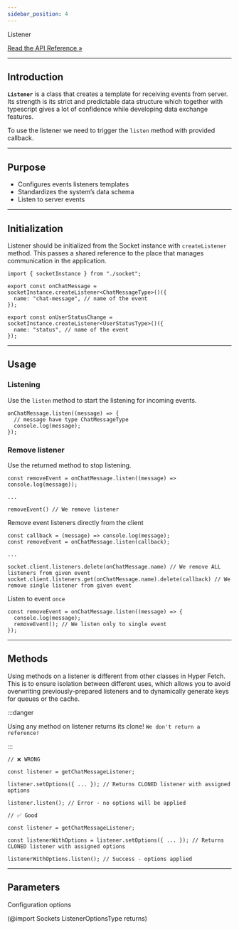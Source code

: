 ```yaml
---
sidebar_position: 4
---
```


<div class="api-link">
  <div class="api-link-title">Listener</div>
  <div class="api-link-sub-title">

[Read the API Reference »](/api/Sockets/Class/Listener.mdx)

  </div>
</div>

---

## Introduction

**`Listener`** is a class that creates a template for receiving events from server. Its strength is its strict and
predictable data structure which together with typescript gives a lot of confidence while developing data exchange
features.

To use the listener we need to trigger the `listen` method with provided callback.

---

## Purpose

- Configures events listeners templates
- Standardizes the system’s data schema
- Listen to server events

---

## Initialization

Listener should be initialized from the Socket instance with `createListener` method. This passes a shared reference to
the place that manages communication in the application.

```tsx
import { socketInstance } from "./socket";

export const onChatMessage = socketInstance.createListener<ChatMessageType>()({
  name: "chat-message", // name of the event
});

export const onUserStatusChange = socketInstance.createListener<UserStatusType>()({
  name: "status", // name of the event
});
```

---

## Usage

### Listening

Use the `listen` method to start the listening for incoming events.

```tsx
onChatMessage.listen((message) => {
  // message have type ChatMessageType
  console.log(message);
});
```

### Remove listener

Use the returned method to stop listening.

```tsx
const removeEvent = onChatMessage.listen((message) => console.log(message));

...

removeEvent() // We remove listener
```

Remove event listeners directly from the client

```tsx
const callback = (message) => console.log(message);
const removeEvent = onChatMessage.listen(callback);

...

socket.client.listeners.delete(onChatMessage.name) // We remove ALL listeners from given event
socket.client.listeners.get(onChatMessage.name).delete(callback) // We remove single listener from given event
```

Listen to event `once`

```tsx
const removeEvent = onChatMessage.listen((message) => {
  console.log(message);
  removeEvent(); // We listen only to single event
});
```

---

## Methods

Using methods on a listener is different from other classes in Hyper Fetch. This is to ensure isolation between
different uses, which allows you to avoid overwriting previously-prepared listeners and to dynamically generate keys for
queues or the cache.

:::danger

Using any method on listener returns its clone! `We don't return a reference!`

:::

```tsx
// ❌ WRONG

const listener = getChatMessageListener;

listener.setOptions({ ... }); // Returns CLONED listener with assigned options

listener.listen(); // Error - no options will be applied
```

```tsx
// ✅ Good

const listener = getChatMessageListener;

const listenerWithOptions = listener.setOptions({ ... }); // Returns CLONED listener with assigned options

listenerWithOptions.listen(); // Success - options applied
```

---

## Parameters

Configuration options

(@import Sockets ListenerOptionsType returns)
